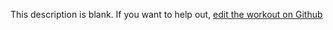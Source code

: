 
  This description is blank. If you want to help out, [edit the workout on Github](https://www.github.com/LiftArcade/exercises/blob/main/exercises/barbell-lying-high-bench-biceps-curl-description.mdx)